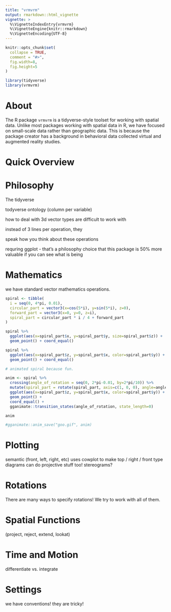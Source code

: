 ```yaml
---
title: "vrmvrm"
output: rmarkdown::html_vignette
vignette: >
  %\VignetteIndexEntry{vrmvrm}
  %\VignetteEngine{knitr::rmarkdown}
  %\VignetteEncoding{UTF-8}
---
```


```r
knitr::opts_chunk$set(
  collapse = TRUE,
  comment = "#>",
  fig.width=8,
  fig.height=5
)
```

```r
library(tidyverse)
library(vrmvrm)
```

# About

The R package `vrmvrm` is a tidyverse-style toolset for working with spatial data. Unlike most packages working with spatial data in R, we have focused on small-scale data rather than geographic data. This is because the package creator has a background in behavioral data collected virtual and augmented reality studies.

# Quick Overview

# Philosophy

The tidyverse 

todyverse ontology (column per variable)

how to deal with 3d vector types are difficult to work with

instead of 3 lines per operation, they 

speak how you think about these operations

requring ggplot - that's a philosophy choice that this package is 50% more valuable if you can see what is being 

# Mathematics

we have standard vector mathematics operations.

```R
spiral <- tibble(
  i = seq(0, 4*pi, 0.01),
  circular_part = vector3(x=cos(5*i), y=sin(5*i), z=0),
  forward_part = vector3(x=0, y=0, z=i),
  spiral_part = circular_part * i / 4 + forward_part
)

spiral %>% 
  ggplot(aes(x=spiral_part$x, y=spiral_part$y, size=spiral_part$z)) +
  geom_point() + coord_equal()

spiral %>% 
  ggplot(aes(x=spiral_part$z, y=spiral_part$x, color=spiral_part$y)) +
  geom_point() + coord_equal()

```

```r
# animated spiral because fun.

anim <- spiral %>% 
  crossing(angle_of_rotation = seq(0, 2*pi-0.01, by=2*pi/10)) %>%
  mutate(spiral_part = rotate(spiral_part, axis=c(1, 0, 0), angle=angle_of_rotation)) %>%
  ggplot(aes(x=spiral_part$z, y=spiral_part$x, color=spiral_part$y)) +
  geom_point() + 
  coord_equal() +
  gganimate::transition_states(angle_of_rotation, state_length=0)

anim

#gganimate::anim_save("goo.gif", anim)
```


# Plotting

semantic (front, left, right, etc)
uses cowplot to make top / right / front type diagrams
can do projective stuff too!
stereograms?

# Rotations

There are many ways to specify rotations! We try to work with all of them.

# Spatial Functions

(project, reject, extend, lookat)

# Time and Motion

differentiate vs. integrate

# Settings 

we have conventions! they are tricky! 




